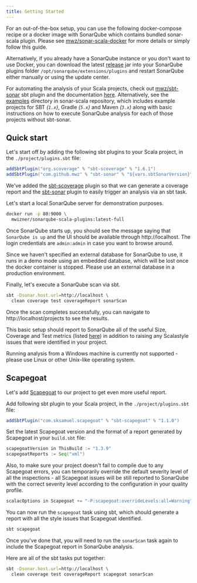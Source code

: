```yaml
---
title: Getting Started
---
```



For an out-of-the-box setup, you can use the following docker-compose recipe or
a docker image with SonarQube which contains bundled sonar-scala plugin. Please
see [mwz/sonar-scala-docker](https://github.com/mwz/sonar-scala-docker) for more
details or simply follow this guide.

Alternatively, if you already have a SonarQube instance or you don't want to use
Docker, you can download the latest
[release](https://github.com/mwz/sonar-scala/releases) jar into your SonarQube
plugins folder `/opt/sonarqube/extensions/plugins` and restart SonarQube either
manually or using the update center.

For automating the analysis of your Scala projects, check out
[mwz/sbt-sonar](https://github.com/mwz/sbt-sonar) sbt plugin and the
documentation [here](sbt-sonar.mdx). Alternatively, see the
[examples](https://github.com/mwz/sonar-scala/tree/master/examples) directory in
sonar-scala repository, which includes example projects for SBT _(`1.x`)_,
Gradle _(`5.x`)_ and Maven _(`3.x`)_ along with basic instructions on how to
execute SonarQube analysis for each of those projects without sbt-sonar.

## Quick start

Let's start off by adding the following sbt plugins to your Scala project, in
the `./project/plugins.sbt` file:

```scala
addSbtPlugin("org.scoverage" % "sbt-scoverage" % "1.6.1")
addSbtPlugin("com.github.mwz" % "sbt-sonar" % "${vars.sbtSonarVersion}")
```

We've added the [sbt-scoverage](https://github.com/scoverage/sbt-scoverage)
plugin so that we can generate a coverage report and the
[sbt-sonar](sbt-sonar.mdx) plugin to easily trigger an analysis via an sbt task.

Let's start a local SonarQube server for demonstration purposes.

```bash
docker run -p 80:9000 \
  mwizner/sonarqube-scala-plugins:latest-full
```

Once SonarQube starts up, you should see the message saying that
`SonarQube is up` and the UI should be available through http://localhost. The
login credentials are `admin:admin` in case you want to browse around.

<div className="alert alert--warning" role="alert">
  Since we haven't specified an external database for SonarQube to use, it runs
  in a demo mode using an embedded database, which will be lost once the docker
  container is stopped. Please use an external database in a production
  environment.
</div>

Finally, let's execute a SonarQube scan via sbt.

```bash
sbt -Dsonar.host.url=http://localhost \
  clean coverage test coverageReport sonarScan
```

Once the scan completes successfully, you can navigate to
http://localhost/projects to see the results.

This basic setup should report to SonarQube all of the useful Size, Coverage and
Test metrics (listed [here](about/supported-metrics.mdx)) in addition to raising
any Scalastyle issues that were identified in your project.

<div className="alert alert--warning" role="alert">
  Running analysis from a Windows machine is currently not supported - please
  use Linux or other Unix-like operating system.
</div>

## Scapegoat

Let's add [Scapegoat](https://github.com/sksamuel/scapegoat) to our project to
get even more useful report.

Add following sbt plugin to your Scala project, in the `./project/plugins.sbt`
file:

```scala
addSbtPlugin("com.sksamuel.scapegoat" % "sbt-scapegoat" % "1.1.0")
```

Set the latest Scapegoat version and the format of a report generated by
Scapegoat in your `build.sbt` file:

```scala
scapegoatVersion in ThisBuild := "1.3.9"
scapegoatReports := Seq("xml")
```

Also, to make sure your project doesn't fail to compile due to any Scapegoat
errors, you can temporarily override the default severity level of all the
inspections - all Scapegoat issues will be still reported to SonarQube with the
correct severity level according to the configuration in your quality profile.

```scala
scalacOptions in Scapegoat += "-P:scapegoat:overrideLevels:all=Warning"
```

You can now run the `scapegoat` task using sbt, which should generate a report
with all the style issues that Scapegoat identified.

```bash
sbt scapegoat
```

Once you've done that, you will need to run the `sonarScan` task again to
include the Scapegoat report in SonarQube analysis.

Here are all of the sbt tasks put together:

```bash
sbt -Dsonar.host.url=http://localhost \
  clean coverage test coverageReport scapegoat sonarScan
```

<!-- ## Multi-module projects -->
